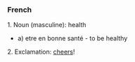 ===French===

1. Noun (masculine): health
* a) etre en bonne santé - to be healthy

2. Exclamation: [[cheers]]!